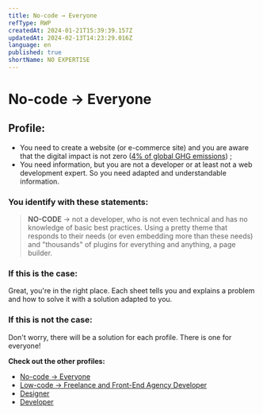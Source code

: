 ```yaml
---
title: No-code → Everyone
refType: RWP
createdAt: 2024-01-21T15:39:39.157Z
updatedAt: 2024-02-13T14:23:29.016Z
language: en
published: true
shortName: NO EXPERTISE
---
```


# No-code → Everyone

## Profile:

- You need to create a website (or e-commerce site) and you are aware that the digital impact is not zero ([4% of global GHG emissions](https://www.greenit.fr/etude-empreinte-environnementale-du-numerique-mondial/)) ;
- You need information, but you are not a developer or at least not a web development expert. So you need adapted and understandable information.

### You identify with these statements:

> **NO-CODE** → not a developer, who is not even technical and has no knowledge of basic best practices.
> Using a pretty theme that responds to their needs (or even embedding more than these needs) and "thousands" of plugins for everything and anything, a page builder.

### If this is the case:

Great, you're in the right place. Each sheet tells you and explains a problem and how to solve it with a solution adapted to you.

### If this is not the case:

Don't worry, there will be a solution for each profile. There is one for everyone!

**Check out the other profiles:**

- [No-code → Everyone](./no-code-everyone)
- [Low-code → Freelance and Front-End Agency Developer](./low-code-freelance-front-end-agency-developer)
- [Designer](./designer)
- [Developer](./developer)


